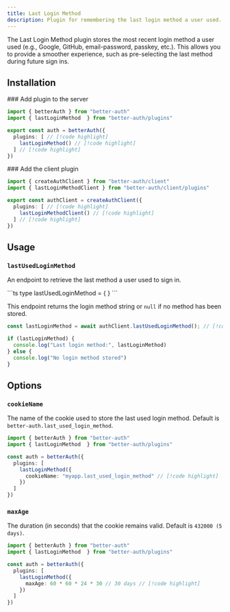 ```yaml
---
title: Last Login Method
description: Plugin for remembering the last login method a user used.
---
```


The Last Login Method plugin stores the most recent login method a user used (e.g., Google, GitHub, email-password, passkey, etc.). This allows you to provide a smoother experience, such as pre-selecting the last method during future sign ins.

## Installation

<Steps>
<Step>
  ### Add plugin to the server

  ```ts title="auth.ts"
  import { betterAuth } from "better-auth"
  import { lastLoginMethod  } from "better-auth/plugins"

  export const auth = betterAuth({
    plugins: [ // [!code highlight]
      lastLoginMethod() // [!code highlight]
    ] // [!code highlight]
  })
  ```
</Step>
<Step>
  ### Add the client plugin

  ```ts title="auth-client.ts"
  import { createAuthClient } from "better-auth/client"
  import { lastLoginMethodClient } from "better-auth/client/plugins"

  export const authClient = createAuthClient({
    plugins: [ // [!code highlight]
      lastLoginMethodClient() // [!code highlight]
    ] // [!code highlight]
  })
  ```
</Step>
</Steps>

## Usage

### `lastUsedLoginMethod`

An endpoint to retrieve the last method a user used to sign in.

<APIMethod path="/last-used-login-method" method="GET">
```ts
type lastUsedLoginMethod = {
}
```
</APIMethod>

This endpoint returns the login method string or `null` if no method has been stored.

```ts title="auth.ts"
const lastLoginMethod = await authClient.lastUsedLoginMethod(); // [!code highlight]

if (lastLoginMethod) {
  console.log("Last login method:", lastLoginMethod)
} else {
  console.log("No login method stored")
}
```

## Options

### `cookieName`

The name of the cookie used to store the last used login method. Default is `better-auth.last_used_login_method`.

```ts title="auth.ts"
import { betterAuth } from "better-auth"
import { lastLoginMethod  } from "better-auth/plugins"

const auth = betterAuth({
  plugins: [
    lastLoginMethod({
      cookieName: "myapp.last_used_login_method" // [!code highlight]
    })
  ]
})
```

### `maxAge`

The duration (in seconds) that the cookie remains valid. Default is `432000 (5 days)`.

```ts title="auth.ts"
import { betterAuth } from "better-auth"
import { lastLoginMethod  } from "better-auth/plugins"

const auth = betterAuth({
  plugins: [
    lastLoginMethod({
      maxAge: 60 * 60 * 24 * 30 // 30 days // [!code highlight]
    })
  ]
})
```
